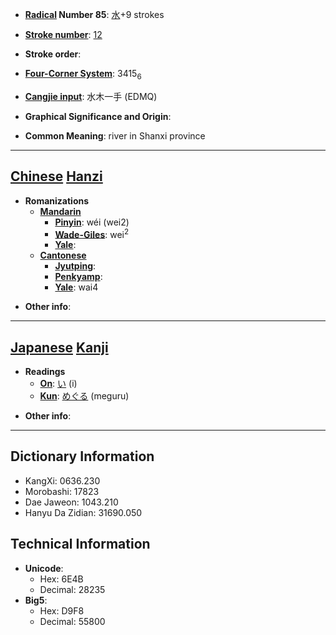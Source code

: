 * '''[[Wiktionary:Chinese radical index| Radical]] Number 85''': [[Wiktionary:Chinese radical index 水|水]]+9 strokes

* '''[[Wiktionary:Chinese total strokes index|Stroke number]]''': [[Wiktionary:Chinese total strokes index 12|12]]

* '''Stroke order''': 

* '''[[Wiktionary:Chinese four corner index|Four-Corner System]]''': 3415<sub>6</sub>

* '''[[Wiktionary:Chinese Cangjie index|Cangjie input]]''': 水木一手 (EDMQ)

* '''Graphical Significance and Origin''': 

* '''Common Meaning''': river in Shanxi province

----

== [[Chinese]] [[Hanzi]] ==

* '''Romanizations'''
** '''[[Mandarin]]'''
*** '''[[Pinyin]]''': wéi (wei2)
*** '''[[Wade-Giles]]''': wei<sup>2</sup>
*** '''[[Yale]]''': 
** '''[[Cantonese]]'''
*** '''[[Jyutping]]''':
*** '''[[Penkyamp]]''': 
*** '''[[Yale]]''': wai4

* '''Other info''': 

----

== [[Japanese]] [[Kanji]] ==

* '''Readings'''
** '''[[On]]''': [[い]] (i)
** '''[[Kun]]''': [[めぐる]] (meguru)

* '''Other info''':  

----

== Dictionary Information ==

* KangXi: 0636.230
* Morobashi: 17823
* Dae Jaweon: 1043.210
* Hanyu Da Zidian: 31690.050

== Technical Information ==

* '''Unicode''':
** Hex: 6E4B
** Decimal: 28235
* '''Big5''':
** Hex: D9F8
** Decimal: 55800